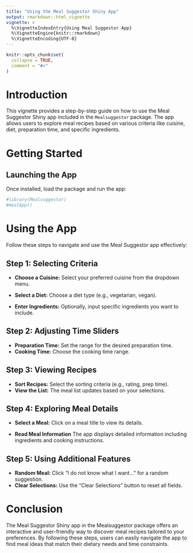 ```yaml
---
title: "Using the Meal Suggestor Shiny App"
output: rmarkdown::html_vignette
vignette: >
  %\VignetteIndexEntry{Using Meal Suggestor App}
  %\VignetteEngine{knitr::rmarkdown}
  %\VignetteEncoding{UTF-8}
---
```


```r
knitr::opts_chunk$set(
  collapse = TRUE,
  comment = "#>"
)
```

# Introduction

This vignette provides a step-by-step guide on how to use the Meal Suggestor Shiny app included in the `Mealsuggestor` package. The app allows users to explore meal recipes based on various criteria like cuisine, diet, preparation time, and specific ingredients.

# Getting Started


## Launching the App


Once installed, load the package and run the app:

```r
#library(Mealsuggestor)
#mealApp()
```



# Using the App

Follow these steps to navigate and use the Meal Suggestor app effectively:


## Step 1: Selecting Criteria

- **Choose a Cuisine:** Select your preferred cuisine from the dropdown menu.
- **Select a Diet:** Choose a diet type (e.g., vegetarian, vegan).

- **Enter Ingredients:** Optionally, input specific ingredients you want to include.

## Step 2: Adjusting Time Sliders

- **Preparation Time:** Set the range for the desired preparation time.
- **Cooking Time:** Choose the cooking time range.

## Step 3: Viewing Recipes

- **Sort Recipes:** Select the sorting criteria (e.g., rating, prep time).
 - **View the List:** The meal list updates based on your selections.

## Step 4: Exploring Meal Details

- **Select a Meal:** Click on a meal title to view its details.

- **Read Meal Information** The app displays detailed information including ingredients and cooking instructions.


## Step 5: Using Additional Features

 - **Random Meal:** Click "I do not know what I want..." for a random suggestion.
 - **Clear Selections:** Use the "Clear Selections" button to reset all fields.

# Conclusion


The Meal Suggestor Shiny app in the Mealsuggestor package offers an interactive and user-friendly way to discover meal recipes tailored to your preferences. By following these steps, users can easily navigate the app to find meal ideas that match their dietary needs and time constraints.


